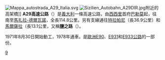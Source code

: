 {{Unreferenced|time=2019-05-25}}
[[File:Mappa_autostrada_A29_Italia.svg|right]]
[[File:Sizilien_Autobahn_A29DIR.jpg|right]]附近的高架橋]]
'''A29高速公路'''（{{lang-it|Autostrada 29}}）是[[義大利|義大利]]一條高速公路，由[[西西里|西西里]]首府[[巴勒莫|巴勒莫]]起，往南至[[馬扎拉-德爾瓦諾|馬扎拉-德爾瓦諾]]，全長114.8公里。另有支線通往[[特拉帕尼|特拉帕尼]]（長36.9公里）和[[馬爾薩拉|馬爾薩拉]]（長13.1公里，又稱'''鹽之路'''（{{lang|it|Autostrada del Sale}}）。

1971年8月30日開始動工，1978年通車。是[[歐洲E90公路|歐洲E90]]、[[歐洲E931公路|E931]]和[[歐洲E933公路|E933公路]]的一部份。

{{意大利高速公路}}
[[Category:義大利高速公路|9]]
{{Italy-stub}}